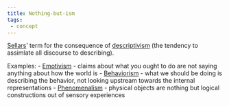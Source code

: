 ```yaml
---
title: Nothing-but-ism
tags:
 - concept
---
```


[Sellars](/docs/phil/Wilfrid Sellars.html)' term for the consequence of [descriptivism](/docs/phil/Descriptivism.html) (the tendency to assimlate all discourse to describing).

Examples:
- [Emotivism](/docs/phil/Emotivism.html)
	- claims about what you ought to do are not saying anything about how the world is
- [Behaviorism](/docs/phil/Behaviorism.html)
	- what we should be doing is describing the behavior, not looking upstream towards the internal representations 
- [Phenomenalism](/docs/phil/Against phenomenalism.html)
	-  physical objects are nothing but logical constructions out of sensory experiences